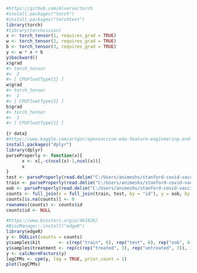 ```r
#https://github.com/mlverse/torch
#install.packages("torch") 
#install.packages("torchtext") 
library(torch) 
#library(torchvision)
x <- torch_tensor(1, requires_grad = TRUE)
w <- torch_tensor(2, requires_grad = TRUE)
b <- torch_tensor(3, requires_grad = TRUE)
y <- w * x + b
y$backward()
x$grad
#> torch_tensor 
#>  2
#> [ CPUFloatType{1} ]
w$grad
#> torch_tensor 
#>  1
#> [ CPUFloatType{1} ]
b$grad
#> torch_tensor 
#>  1
#> [ CPUFloatType{1} ]
```

``` .r
{r data}
#https://www.kaggle.com/artgor/openvaccine-eda-feature-engineering-and-modelling
install.packages("dplyr")
library(dplyr)
parseProperly <- function(x){
      x <- x[,-c(ncol(x)-1,ncol(x))]
      x
}
test <- parseProperly(read.delim("C:/Users/animeshs/stanford-covid-vaccine/test_data.csv"))
train <- parseProperly(read.delim("C:/Users/animeshs/stanford-covid-vaccine/test_data.csv"))
oob <- parseProperly(read.delim("C:/Users/animeshs/stanford-covid-vaccine/oob.csv"))
counts <- full_join(x = full_join(train, test, by = "id"), y = oob, by = "id")
counts[is.na(counts)] <- 0
rownames(counts) <- counts$id
counts$id <- NULL
```

```r
#https://www.biostars.org/p/461026/
#BiocManager::install("edgeR")
library(edgeR)
y <- DGEList(counts = counts)
y$samples$kit       <- c(rep("train", 6), rep("test", 6), rep("oob", 6))
y$samples$treatment <- rep(c(rep("treated", 3), rep("untreated", 3)), 3)
y <- calcNormFactors(y)
logCPMs <- cpm(y, log = TRUE, prior.count = 1)
plot(logCPMs)
```
